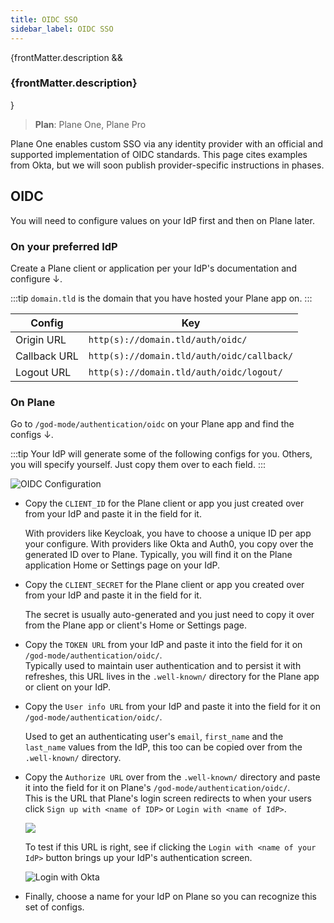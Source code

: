 ```yaml
---
title: OIDC SSO
sidebar_label: OIDC SSO
---
```


{frontMatter.description && <h3 className="description">{frontMatter.description}</h3>}

> **Plan**: Plane One, Plane Pro

Plane One enables custom SSO via any identity provider with an official and supported implementation of OIDC standards. This page cites examples from Okta, but we will soon publish provider-specific instructions in phases.

## OIDC

You will need to configure values on your IdP first and then on Plane later.

### On your preferred IdP

Create a Plane client or application per your IdP's documentation and configure ↓.

:::tip
`domain.tld` is the domain that you have hosted your Plane app on.
:::

| **Config**   | **Key**                                    |
| ------------ | ------------------------------------------ |
| Origin URL   | `http(s)://domain.tld/auth/oidc/`          |
| Callback URL | `http(s)://domain.tld/auth/oidc/callback/` |
| Logout URL   | `http(s)://domain.tld/auth/oidc/logout/`   |

### On Plane

Go to `/god-mode/authentication/oidc` on your Plane app and find the configs ↓.

:::tip
Your IdP will generate some of the following configs for you. Others, you will specify yourself. Just copy them over to each field.
:::

![OIDC Configuration](/images/custom-sso/oidc-config.png#center)

- Copy the `CLIENT_ID` for the Plane client or app you just created over from your IdP and paste it in the field for it.

  With providers like Keycloak, you have to choose a unique ID per app your configure. With providers like Okta and Auth0, you copy over the generated ID over to Plane. Typically, you will find it on the Plane application Home or Settings page on your IdP.

- Copy the `CLIENT_SECRET` for the Plane client or app you created over from your IdP and paste it in the field for it.

  The secret is usually auto-generated and you just need to copy it over from the Plane app or client's Home or Settings page.

- Copy the `TOKEN URL` from your IdP and paste it into the field for it on `/god-mode/authentication/oidc/`.\
  Typically used to maintain user authentication and to persist it with refreshes, this URL lives in the `.well-known/` directory for the Plane app or client on your IdP.

- Copy the `User info URL` from your IdP and paste it into the field for it on `/god-mode/authentication/oidc/`.

  Used to get an authenticating user's `email`, `first_name` and the `last_name` values from the IdP, this too can be copied over from the `.well-known/` directory.

- Copy the `Authorize URL` over from the `.well-known/` directory and paste it into the field for it on Plane's `/god-mode/authentication/oidc/`.\
  This is the URL that Plane's login screen redirects to when your users click `Sign up with <name of IDP>` or `Login with <name of IdP>`.

  ![](/images/custom-sso/plane-login.png#center)

  To test if this URL is right, see if clicking the `Login with <name of your IdP>` button brings up your IdP's authentication screen.

  ![Login with Okta](/images/custom-sso/okta-signin.webp#center)

- Finally, choose a name for your IdP on Plane so you can recognize this set of configs.
